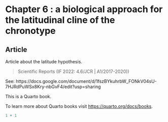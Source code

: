 # Chapter 6 : a biological approach for the latitudinal cline of the chronotype

::: {.callout-important}

## Article

Article about the latitude hypothesis.

> Scientific Reports (IF 2022: 4.6/JCR | A1/2017-2020))

:::

See: https://docs.google.com/document/d/1fszBYkuhrbW_FONkV04sU-7HJRdPuWSx8Kry-nbGvF4/edit?usp=sharing

This is a Quarto book.

To learn more about Quarto books visit <https://quarto.org/docs/books>.

```r
1 + 1
```
